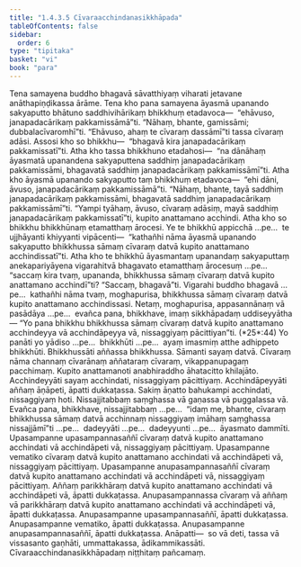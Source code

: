 ```yaml
---
title: "1.4.3.5 Cīvaraacchindanasikkhāpada"
tableOfContents: false
sidebar:
  order: 6
type: "tipitaka"
basket: "vi"
book: "para"
---
```



<DynamicBreadcrumb />

<Division number="631" book="para">

<Paragraph number="2336" book="para">
Tena samayena buddho bhagavā sāvatthiyaṃ viharati jetavane anāthapiṇḍikassa ārāme. Tena kho pana samayena āyasmā upanando sakyaputto bhātuno saddhivihārikaṃ bhikkhuṃ etadavoca—  “ehāvuso, janapadacārikaṃ pakkamissāmā”ti. “Nāhaṃ, bhante, gamissāmi; dubbalacīvaromhī”ti. “Ehāvuso, ahaṃ te cīvaraṃ dassāmī”ti tassa cīvaraṃ adāsi. Assosi kho so bhikkhu—  “bhagavā kira janapadacārikaṃ pakkamissatī”ti. Atha kho tassa bhikkhuno etadahosi—  “na dānāhaṃ āyasmatā upanandena sakyaputtena saddhiṃ janapadacārikaṃ pakkamissāmi, bhagavatā saddhiṃ janapadacārikaṃ pakkamissāmī”ti. Atha kho āyasmā upanando sakyaputto taṃ bhikkhuṃ etadavoca—  “ehi dāni, āvuso, janapadacārikaṃ pakkamissāmā”ti. “Nāhaṃ, bhante, tayā saddhiṃ janapadacārikaṃ pakkamissāmi, bhagavatā saddhiṃ janapadacārikaṃ pakkamissāmī”ti. “Yampi tyāhaṃ, āvuso, cīvaraṃ adāsiṃ, mayā saddhiṃ janapadacārikaṃ pakkamissatī”ti, kupito anattamano acchindi. Atha kho so bhikkhu bhikkhūnaṃ etamatthaṃ ārocesi. Ye te bhikkhū appicchā …pe…  te ujjhāyanti khiyyanti vipācenti—  “kathañhi nāma āyasmā upanando sakyaputto bhikkhussa sāmaṃ cīvaraṃ datvā kupito anattamano acchindissatī”ti.
</Paragraph>

<Paragraph number="2337" book="para">
Atha kho te bhikkhū āyasmantaṃ upanandaṃ sakyaputtaṃ anekapariyāyena vigarahitvā bhagavato etamatthaṃ ārocesuṃ …pe…  “saccaṃ kira tvaṃ, upananda, bhikkhussa sāmaṃ cīvaraṃ datvā kupito anattamano acchindī”ti? “Saccaṃ, bhagavā”ti. Vigarahi buddho bhagavā …pe…  kathañhi nāma tvaṃ, moghapurisa, bhikkhussa sāmaṃ cīvaraṃ datvā kupito anattamano acchindissasi. Netaṃ, moghapurisa, appasannānaṃ vā pasādāya …pe…  evañca pana, bhikkhave, imaṃ sikkhāpadaṃ uddiseyyātha—
</Paragraph>

</Division>
<Division number="632" book="para">

<Paragraph number="2338" book="para">
<Emphasis>“Yo pana bhikkhu bhikkhussa sāmaṃ cīvaraṃ datvā kupito anattamano acchindeyya vā acchindāpeyya vā, nissaggiyaṃ pācittiyan”</Emphasis>ti. (*25*:<Emphasis>44</Emphasis>)
</Paragraph>

</Division>
<Division number="633" book="para">

<Paragraph number="2339" book="para">
<Emphasis>Yo panā</Emphasis>ti yo yādiso …pe…  <Emphasis>bhikkhū</Emphasis>ti …pe…  ayaṃ imasmiṃ atthe adhippeto bhikkhūti.
</Paragraph>

<Paragraph number="2340" book="para">
<Emphasis>Bhikkhussā</Emphasis>ti aññassa bhikkhussa.
</Paragraph>

<Paragraph number="2341" book="para">
<Emphasis>Sāman</Emphasis>ti sayaṃ datvā.
</Paragraph>

<Paragraph number="2342" book="para">
<Emphasis>Cīvaraṃ</Emphasis> nāma channaṃ cīvarānaṃ aññataraṃ cīvaraṃ, vikappanupagaṃ pacchimaṃ.
</Paragraph>

<Paragraph number="2343" book="para">
<Emphasis>Kupito anattamano</Emphasis>ti anabhiraddho āhatacitto khilajāto.
</Paragraph>

<Paragraph number="2344" book="para">
<Emphasis>Acchindeyyā</Emphasis>ti sayaṃ acchindati, nissaggiyaṃ pācittiyaṃ.
</Paragraph>

<Paragraph number="2345" book="para">
<Emphasis>Acchindāpeyyā</Emphasis>ti aññaṃ āṇāpeti, āpatti dukkaṭassa. Sakiṃ āṇatto bahukampi acchindati, nissaggiyaṃ hoti. Nissajjitabbaṃ saṃghassa vā gaṇassa vā puggalassa vā. Evañca pana, bhikkhave, nissajjitabbaṃ …pe…  “idaṃ me, bhante, cīvaraṃ bhikkhussa sāmaṃ datvā acchinnaṃ nissaggiyaṃ imāhaṃ saṃghassa nissajjāmī”ti …pe…  dadeyyāti …pe…  dadeyyunti …pe…  āyasmato dammīti.
</Paragraph>

</Division>
<Division number="634" book="para">

<Paragraph number="2346" book="para">
Upasampanne upasampannasaññī cīvaraṃ datvā kupito anattamano acchindati vā acchindāpeti vā, nissaggiyaṃ pācittiyaṃ. Upasampanne vematiko cīvaraṃ datvā kupito anattamano acchindati vā acchindāpeti vā, nissaggiyaṃ pācittiyaṃ. Upasampanne anupasampannasaññī cīvaraṃ datvā kupito anattamano acchindati vā acchindāpeti vā, nissaggiyaṃ pācittiyaṃ.
</Paragraph>

<Paragraph number="2347" book="para">
Aññaṃ parikkhāraṃ datvā kupito anattamano acchindati vā acchindāpeti vā, āpatti dukkaṭassa. Anupasampannassa cīvaraṃ vā aññaṃ vā parikkhāraṃ datvā kupito anattamano acchindati vā acchindāpeti vā, āpatti dukkaṭassa. Anupasampanne upasampannasaññī, āpatti dukkaṭassa. Anupasampanne vematiko, āpatti dukkaṭassa. Anupasampanne anupasampannasaññī, āpatti dukkaṭassa.
</Paragraph>

</Division>
<Division number="635" book="para">

<Paragraph number="2348" book="para">
Anāpatti—  so vā deti, tassa vā vissasanto gaṇhāti, ummattakassa, ādikammikassāti.

</Paragraph>
</Division>

<Paragraph number="2349" type="center" book="para">
Cīvaraacchindanasikkhāpadaṃ niṭṭhitaṃ pañcamaṃ.
</Paragraph>